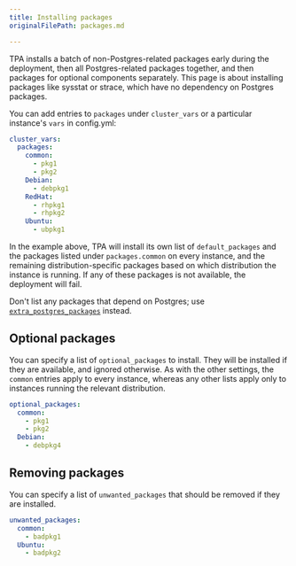 ```yaml
---
title: Installing packages
originalFilePath: packages.md

---
```


TPA installs a batch of non-Postgres-related packages early during
the deployment, then all Postgres-related packages together, and then
packages for optional components separately. This page is about
installing packages like sysstat or strace, which have no dependency on
Postgres packages.

You can add entries to `packages` under `cluster_vars` or a
particular instance's `vars` in config.yml:

```yaml
cluster_vars:
  packages:
    common:
      - pkg1
      - pkg2
    Debian:
      - debpkg1
    RedHat:
      - rhpkg1
      - rhpkg2
    Ubuntu:
      - ubpkg1
```

In the example above, TPA will install its own list of
`default_packages` and the packages listed under `packages.common`
on every instance, and the remaining distribution-specific packages
based on which distribution the instance is running. If any of these
packages is not available, the deployment will fail.

Don't list any packages that depend on Postgres; use
[`extra_postgres_packages`](postgres_installation_method_pkg)
instead.

## Optional packages

You can specify a list of `optional_packages` to install. They will be
installed if they are available, and ignored otherwise. As with the
other settings, the `common` entries apply to every instance, whereas
any other lists apply only to instances running the relevant
distribution.

```yaml
optional_packages:
  common:
    - pkg1
    - pkg2
  Debian:
    - debpkg4
```

## Removing packages

You can specify a list of `unwanted_packages` that should be
removed if they are installed.

```yaml
unwanted_packages:
  common:
    - badpkg1
  Ubuntu:
    - badpkg2
```
